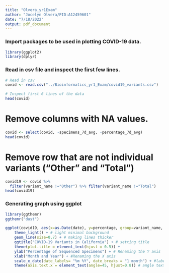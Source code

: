 ```yaml
---
title: "Olvera_yr1Exam"
author: "Jocelyn Olvera/PID:A12459601"
date: "7/18/2022"
output: pdf_document
---
```

### Import packages to be used in plotting COVID-19 data. 
```r
library(ggplot2)
library(dplyr)
```

### Read in csv file and inspect the first few lines. 
```r
# Read in csv 
covid <- read.csv("../Bioinformatics_yr1_Exam/covid19_variants.csv")

# Inspect first 6 lines of the data
head(covid)
```


# Remove columns with NA values. 
```r
covid <- select(covid, -specimens_7d_avg, -percentage_7d_avg)
head(covid)
```

# Remove row that are not individual variants ("Other" and "Total") 
```r
covid19 <- covid %>%
  filter(variant_name !="Other") %>% filter(variant_name !="Total")
head(covid19)
```

### Generating graph using ggplot
```r
library(ggthemr)
ggthemr("dust")

ggplot(covid19, aes(x=as.Date(date), y=percentage, group=variant_name, col=variant_name))+ 
    theme_light() + # light minimal background
    geom_line(size=0.7) + # making lines thicker
    ggtitle("COVID-19 Variants in California") + # setting title
    theme(plot.title = element_text(hjust = 0.5)) +
    ylab("Percentage of Sequenced Specimens") + # Renaming the Y axis
    xlab("Month and Year") + #Renaming the X axis
    scale_x_date(date_labels= "%m %Y", date_breaks = "1 month") + #labeling by month number and year
    theme(axis.text.x = element_text(angle=45, hjust=0.8)) # angle text for and adjust height to avoid overlap with graph. 
```
